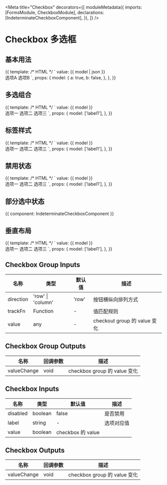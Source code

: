 


<Meta
  title="Checkbox"
  decorators={[
    moduleMetadata({
      imports: [FormsModule, CheckboxModule],
      declarations: [IndeterminateCheckboxComponent],
    }),
  ]}
/>

# Checkbox 多选框

## 基本用法

<Canvas>
  <Story
    name="Basic"
    height="60px"
  >
    {{
      template: /* HTML */ `
        value: {{ model | json }}
        <br />
        <aui-checkbox [(ngModel)]="model.a">选项A</aui-checkbox>
        <aui-checkbox [(ngModel)]="model.b">选项B</aui-checkbox>
      `,
      props: {
        model: {
          a: true,
          b: false,
        },
      },
    }}
  </Story>
</Canvas>

## 多选组合

<Canvas>
  <Story
    name="Group"
    height="60px"
  >
    {{
      template: /* HTML */ `
        value: {{ model }}
        <br />
        <aui-checkbox-group [(ngModel)]="model">
          <aui-checkbox label="label1">选项一</aui-checkbox>
          <aui-checkbox label="label2">选项二</aui-checkbox>
          <aui-checkbox label="label3">选项三</aui-checkbox>
        </aui-checkbox-group>
      `,
      props: {
        model: ['label1'],
      },
    }}
  </Story>
</Canvas>

## 标签样式

<Canvas>
  <Story
    name="Tag"
    height="60px"
  >
    {{
      template: /* HTML */ `
        value: {{ model }}
        <br />
        <aui-checkbox-group [(ngModel)]="model">
          <aui-checkbox
            label="label1"
            type="tag"
            >选项一</aui-checkbox
          >
          <aui-checkbox
            label="label2"
            type="tag"
            >选项二</aui-checkbox
          >
          <aui-checkbox
            label="label3"
            type="tag"
            >选项三</aui-checkbox
          >
        </aui-checkbox-group>
      `,
      props: {
        model: ['label1'],
      },
    }}
  </Story>
</Canvas>

## 禁用状态

<Canvas>
  <Story
    name="Disabled"
    height="60px"
  >
    {{
      template: /* HTML */ `
        value: {{ model }}
        <br />
        <aui-checkbox-group [(ngModel)]="model">
          <aui-checkbox
            label="label1"
            [disabled]="true"
            >选项一</aui-checkbox
          >
          <aui-checkbox label="label2">选项二</aui-checkbox>
          <aui-checkbox
            label="label3"
            [disabled]="true"
            >选项三</aui-checkbox
          >
        </aui-checkbox-group>
      `,
      props: {
        model: ['label1'],
      },
    }}
  </Story>
</Canvas>

## 部分选中状态

<Canvas>
  <Story
    name="Indeterminate"
    height="60px"
  >
    {{ component: IndeterminateCheckboxComponent }}
  </Story>
</Canvas>

## 垂直布局

<Canvas>
  <Story
    name="Vertical"
    height="120px"
  >
    {{
      template: /* HTML */ `
        value: {{ model }}
        <br />
        <aui-checkbox-group
          [(ngModel)]="model"
          direction="column"
        >
          <aui-checkbox label="label1">选项一</aui-checkbox>
          <aui-checkbox label="label2">选项二</aui-checkbox>
          <aui-checkbox label="label3">选项三</aui-checkbox>
        </aui-checkbox-group>
      `,
      props: {
        model: ['label1'],
      },
    }}
  </Story>
</Canvas>

## Checkbox Group Inputs

| 名称      | 类型              | 默认值 | 描述                         |
| --------- | ----------------- | ------ | ---------------------------- |
| direction | 'row' \| 'column' | 'row'  | 按钮横纵向排列方式           |
| trackFn   | Function          | -      | 值匹配规则                   |
| value     | any               | -      | checkout group 的 value 变化 |

## Checkbox Group Outputs

| 名称        | 回调参数 | 描述                         |
| ----------- | -------- | ---------------------------- |
| valueChange | void     | checkbox group 的 value 变化 |

## Checkbox Inputs

| 名称     | 类型    | 默认值            | 描述       |
| -------- | ------- | ----------------- | ---------- |
| disabled | boolean | false             | 是否禁用   |
| label    | string  | -                 | 选项对应值 |
| value    | boolean | checkbox 的 value |

## Checkbox Outputs

| 名称        | 回调参数 | 描述                         |
| ----------- | -------- | ---------------------------- |
| valueChange | void     | checkbox group 的 value 变化 |
